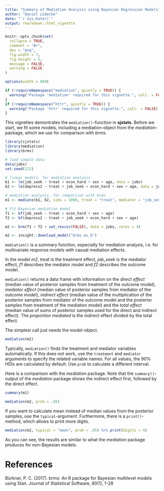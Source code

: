 ```yaml
---
title: "Summary of Mediation Analysis using Bayesian Regression Models"
author: "Daniel Lüdecke"
date: "`r Sys.Date()`"
output: rmarkdown::html_vignette
---
```


<!--
vignette: >
  %\VignetteIndexEntry{Summary of Mediation Analysis using Bayesian Regression Models}
  %\VignetteEngine{knitr::rmarkdown}
  %\VignetteEncoding{UTF-8}
-->

```r
knitr::opts_chunk$set(
  collapse = TRUE, 
  comment = "#>", 
  dev = "png", 
  fig.width = 7, 
  fig.height = 5, 
  message = FALSE, 
  warning = FALSE
)

options(width = 800)

if (!requireNamespace("mediation", quietly = TRUE)) {
  warning("Package 'mediation' required for this vignette.", call. = FALSE)
}
if (!requireNamespace("httr", quietly = TRUE)) {
  warning("Package 'httr' required for this vignette.", call. = FALSE)
}
```

This vignettes demontrates the `mediation()`-function in **sjstats**. Before we start, we fit some models, including a mediation-object from the _mediation_-package, which we use for comparison with _brms_.

```r
library(sjstats)
library(mediation)
library(brms)

# load sample data
data(jobs)
set.seed(123)

# linear models, for mediation analysis
b1 <- lm(job_seek ~ treat + econ_hard + sex + age, data = jobs)
b2 <- lm(depress2 ~ treat + job_seek + econ_hard + sex + age, data = jobs)

# mediation analysis, for comparison with brms
m1 <- mediate(b1, b2, sims = 1000, treat = "treat", mediator = "job_seek")
```
```r
# Fit Bayesian mediation model
f1 <- bf(job_seek ~ treat + econ_hard + sex + age)
f2 <- bf(depress2 ~ treat + job_seek + econ_hard + sex + age)

m2 <- brm(f1 + f2 + set_rescor(FALSE), data = jobs, cores = 4)
```
```r
m2 <- insight::download_model("brms_mv_6")
```

`mediation()` is a summary function, especially for mediation analysis, i.e. for multivariate response models with casual mediation effects.

In the model _m2_, _treat_ is the treatment effect, *job_seek* is the mediator effect, _f1_ describes the mediator model and _f2_ describes the outcome model.

`mediation()` returns a data frame with information on the _direct effect_ (median value of posterior samples from treatment of the outcome model), _mediator effect_ (median value of posterior samples from mediator of the outcome model), _indirect effect_ (median value of the multiplication of the posterior samples from mediator of the outcome model and the posterior samples from treatment of the mediation model) and the _total effect_ (median value of sums of posterior samples used for the direct and indirect effect). The _proportion mediated_ is the indirect effect divided by the total effect. 

The simplest call just needs the model-object.

```r
mediation(m2)
```

Typically, `mediation()` finds the treatment and mediator variables automatically. If this does not work, use the `treatment` and `mediator` arguments to specify the related variable names. For all values, the 90% HDIs are calculated by default. Use `prob` to calculate a different interval. 

Here is a comparison with the _mediation_ package. Note that the `summary()`-output of the _mediation_ package shows the indirect effect first, followed by the direct effect.

```r
summary(m1)

mediation(m2, prob = .95)
```

If you want to calculate mean instead of median values from the posterior samples, use the `typical`-argument. Furthermore, there is a `print()`-method, which allows to print more digits.

```r
mediation(m2, typical = "mean", prob = .95) %>% print(digits = 4)
```

As you can see, the results are similar to what the _mediation_ package produces for non-Bayesian models.

# References

Bürkner, P. C. (2017). brms: An R package for Bayesian multilevel models using Stan. Journal of Statistical Software, 80(1), 1-28
